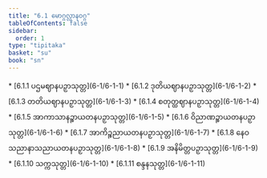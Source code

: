 ```yaml
---
title: "6.1 မောဂ္ဂလ္လာနဝဂ္ဂ"
tableOfContents: false
sidebar:
  order: 1
type: "tipitaka"
basket: "su"
book: "sn"
---
```



<DynamicBreadcrumb />



<TableOfContents book="sn" section="6.1">
* [6.1.1 ပဌမဈာနပဉှာသုတ္တ](6-1/6-1-1)
* [6.1.2 ဒုတိယဈာနပဉှာသုတ္တ](6-1/6-1-2)
* [6.1.3 တတိယဈာနပဉှာသုတ္တ](6-1/6-1-3)
* [6.1.4 စတုတ္ထဈာနပဉှာသုတ္တ](6-1/6-1-4)
* [6.1.5 အာကာသာနဉ္စာယတနပဉှာသုတ္တ](6-1/6-1-5)
* [6.1.6 ဝိညာဏဉ္စာယတနပဉှာသုတ္တ](6-1/6-1-6)
* [6.1.7 အာကိဉ္စညာယတနပဉှာသုတ္တ](6-1/6-1-7)
* [6.1.8 နေဝသညာနာသညာယတနပဉှာသုတ္တ](6-1/6-1-8)
* [6.1.9 အနိမိတ္တပဉှာသုတ္တ](6-1/6-1-9)
* [6.1.10 သက္ကသုတ္တ](6-1/6-1-10)
* [6.1.11 စန္ဒနသုတ္တ](6-1/6-1-11)
</TableOfContents>